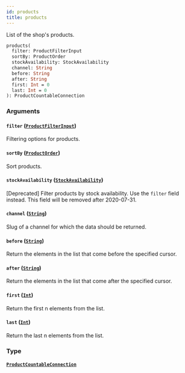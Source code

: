 ```yaml
---
id: products
title: products
---
```


List of the shop's products.

```graphql
products(
  filter: ProductFilterInput
  sortBy: ProductOrder
  stockAvailability: StockAvailability
  channel: String
  before: String
  after: String
  first: Int = 0
  last: Int = 0
): ProductCountableConnection

```

### Arguments

#### `filter` ([`ProductFilterInput`](/developer/api-reference/inputs/product-filter-input.mdx))

Filtering options for products.

#### `sortBy` ([`ProductOrder`](/developer/api-reference/inputs/product-order.mdx))

Sort products.

#### `stockAvailability` ([`StockAvailability`](/developer/api-reference/enums/stock-availability.mdx))

[Deprecated] Filter products by stock availability. Use the `filter` field instead. This field will be removed after 2020-07-31.

#### `channel` ([`String`](/developer/api-reference/scalars/string.mdx))

Slug of a channel for which the data should be returned.

#### `before` ([`String`](/developer/api-reference/scalars/string.mdx))

Return the elements in the list that come before the specified cursor.

#### `after` ([`String`](/developer/api-reference/scalars/string.mdx))

Return the elements in the list that come after the specified cursor.

#### `first` ([`Int`](/developer/api-reference/scalars/int.mdx))

Return the first n elements from the list.

#### `last` ([`Int`](/developer/api-reference/scalars/int.mdx))

Return the last n elements from the list.

### Type

#### [`ProductCountableConnection`](/developer/api-reference/objects/product-countable-connection.mdx)
